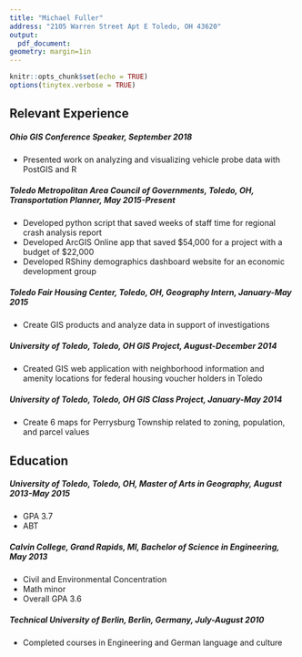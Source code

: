 ```yaml
---
title: "Michael Fuller"
address: "2105 Warren Street Apt E Toledo, OH 43620"
output: 
  pdf_document:
geometry: margin=1in
---
```

```r
knitr::opts_chunk$set(echo = TRUE)
options(tinytex.verbose = TRUE)

```
\begin{center}
2105 Warren Street Apt E Toledo, OH 43620 | 616-953-0307 | mrfuller460@gmail.com | mikerfuller.com | linkedin.com/in/michaelryanfuller | github.com/mr-fuller | public.tableau.com/profile/mikerfuller
\end{center}

## Relevant Experience
##### Ohio GIS Conference Speaker, September 2018
* Presented work on analyzing and visualizing vehicle probe data with PostGIS and R

##### Toledo Metropolitan Area Council of Governments, Toledo, OH, Transportation Planner, May 2015-Present
* Developed python script that saved weeks of staff time for regional crash analysis report
* Developed ArcGIS Online app that saved $54,000 for a project with a budget of $22,000
* Developed RShiny demographics dashboard website for an economic development group

##### Toledo Fair Housing Center, Toledo, OH, Geography Intern, January-May 2015
* Create GIS products and analyze data in support of investigations

##### University of Toledo, Toledo, OH GIS Project, August-December 2014
* Created GIS web application with neighborhood information and amenity locations for federal housing voucher holders in Toledo

##### University of Toledo, Toledo, OH GIS Class Project, January-May 2014
* Create 6 maps for Perrysburg Township related to zoning, population, and parcel values

## Education
##### University of Toledo, Toledo, OH, Master of Arts in Geography, August 2013-May 2015
* GPA 3.7
* ABT

##### Calvin College, Grand Rapids, MI, Bachelor of Science in Engineering, May 2013
* Civil and Environmental Concentration
* Math minor
* Overall GPA 3.6

##### Technical University of Berlin, Berlin, Germany, July-August 2010
* Completed courses in Engineering and German language and culture



